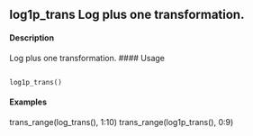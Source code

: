 ## log1p_trans Log plus one transformation.
#### Description
Log plus one transformation.
#### Usage
<pre><code>
log1p_trans()
</code></pre>
#### Examples
trans_range(log_trans(), 1:10)
trans_range(log1p_trans(), 0:9)
